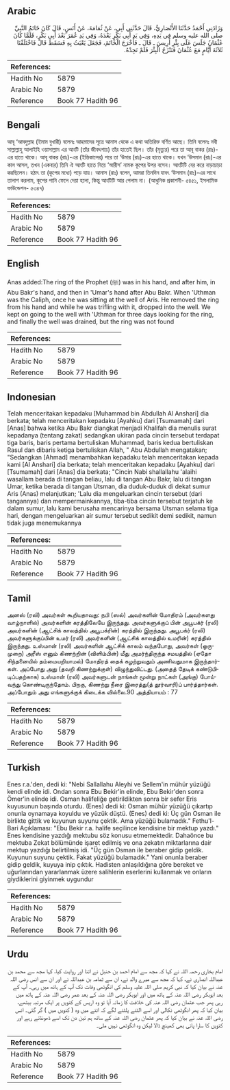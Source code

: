 ## Arabic


<div dir="rtl" lang="ar" style={{fontSize:'larger',backgroundColor:'#f8f9fa',padding:20}}>
وَزَادَنِي أَحْمَدُ حَدَّثَنَا الأَنْصَارِيُّ، قَالَ حَدَّثَنِي أَبِي، عَنْ ثُمَامَةَ، عَنْ أَنَسٍ، قَالَ كَانَ خَاتَمُ النَّبِيِّ صلى الله عليه وسلم فِي يَدِهِ، وَفِي يَدِ أَبِي بَكْرٍ بَعْدَهُ، وَفِي يَدِ عُمَرَ بَعْدَ أَبِي بَكْرٍ، فَلَمَّا كَانَ عُثْمَانُ جَلَسَ عَلَى بِئْرِ أَرِيسَ ـ قَالَ ـ فَأَخْرَجَ الْخَاتَمَ، فَجَعَلَ يَعْبَثُ بِهِ فَسَقَطَ قَالَ فَاخْتَلَفْنَا ثَلاَثَةَ أَيَّامٍ مَعَ عُثْمَانَ فَنَنْزَحُ الْبِئْرَ فَلَمْ نَجِدْهُ‏.‏
</div>
<div style={{backgroundColor:'#f8f9fa',padding:20, marginBottom: 10}}><table> <thead> <tr> <th>References:</th> <th></th> </tr> </thead> <tbody><tr><td>Hadith No</td><td>5879</td></tr><tr><td>Arabic No</td><td>5879</td></tr><tr><td>Reference</td><td>Book 77 Hadith 96</td></tr></tbody></table></div>

## Bengali


<div dir="ltr" lang="bn" style={{fontSize:'larger',backgroundColor:'#f8f9fa',padding:20}}>
আবূ ‘আবদুল্লাহ (ইমাম বুখারী) বলেনঃ আহমাদের সূত্রে আনাস থেকে এ কথা অতিরিক্ত বর্ণিত আছে। তিনি বলেনঃ নবী সাল্লাল্লাহু আলাইহি ওয়াসাল্লাম এর আংটি (তাঁর জীবদ্দশায়) তাঁর হাতেই ছিল। তাঁর (মৃত্যুর) পরে তা আবূ বাকর (রাঃ)-এর হাতে থাকে। আবূ বাকর (রাঃ)-এর (ইন্তিকালের) পরে তা ‘উমার (রাঃ)-এর হাতে থাকে। যখন ‘উসমান (রাঃ)-এর কাল আসল, তখন (একবার) তিনি ঐ আংটি হাতে নিয়ে ‘আরীস’ নামক কূপের উপর বসেন। আংটিটি বের করে নাড়াচাড়া করছিলেন। হঠাৎ তা (কূপের মধ্যে) পড়ে যায়। আনাস (রাঃ) বলেন, আমরা তিনদিন যাবৎ ‘উসমান (রাঃ)-এর সাথে তালাশ করলাম, কূপের পানি ফেলে দেয়া হলো, কিন্তু আংটিটি আর পেলাম না। (আধুনিক প্রকাশনী- ৫৪৫১, ইসলামিক ফাউন্ডেশন- ৫৩৪৭)
</div>
<div style={{backgroundColor:'#f8f9fa',padding:20, marginBottom: 10}}><table> <thead> <tr> <th>References:</th> <th></th> </tr> </thead> <tbody><tr><td>Hadith No</td><td>5879</td></tr><tr><td>Arabic No</td><td>5879</td></tr><tr><td>Reference</td><td>Book 77 Hadith 96</td></tr></tbody></table></div>

## English


<div dir="ltr" lang="en" style={{fontSize:'larger',backgroundColor:'#f8f9fa',padding:20}}>
Anas added:The ring of the Prophet (ﷺ) was in his hand, and after him, in Abu Bakr's hand, and then in 'Umar's hand after Abu Bakr. When 'Uthman was the Caliph, once he was sitting at the well of Aris. He removed the ring from his hand and while he was trifling with it, dropped into the well. We kept on going to the well with 'Uthman for three days looking for the ring, and finally the well was drained, but the ring was not found
</div>
<div style={{backgroundColor:'#f8f9fa',padding:20, marginBottom: 10}}><table> <thead> <tr> <th>References:</th> <th></th> </tr> </thead> <tbody><tr><td>Hadith No</td><td>5879</td></tr><tr><td>Arabic No</td><td>5879</td></tr><tr><td>Reference</td><td>Book 77 Hadith 96</td></tr></tbody></table></div>

## Indonesian


<div dir="ltr" lang="id" style={{fontSize:'larger',backgroundColor:'#f8f9fa',padding:20}}>
Telah menceritakan kepadaku [Muhammad bin Abdullah Al Anshari] dia berkata; telah menceritakan kepadaku [Ayahku] dari [Tsumamah] dari [Anas] bahwa ketika Abu Bakr diangkat menjadi Khalifah dia menulis surat kepadanya (tentang zakat) sedangkan ukiran pada cincin tersebut terdapat tiga baris, baris pertama bertuliskan Muhammad, baris kedua bertuliskan Rasul dan dibaris ketiga bertuliskan Allah, " Abu Abdullah mengatakan; "Sedangkan [Ahmad] menambahkan kepadaku telah menceritakan kepada kami [Al Anshari] dia berkata; telah menceritakan kepadaku [Ayahku] dari [Tsumamah] dari [Anas] dia berkata; "Cincin Nabi shallallahu 'alaihi wasallam berada di tangan beliau, lalu di tangan Abu Bakr, lalu di tangan Umar, ketika berada di tangan Utsman, dia duduk-duduk di dekat sumur Aris (Anas) melanjutkan; 'Lalu dia mengeluarkan cincin tersebut (dari tangannya) dan mempermainkannya, tiba-tiba cincin tersebut terjatuh ke dalam sumur, lalu kami berusaha mencarinya bersama Utsman selama tiga hari, dengan mengeluarkan air sumur tersebut sedikit demi sedikit, namun tidak juga menemukannya
</div>
<div style={{backgroundColor:'#f8f9fa',padding:20, marginBottom: 10}}><table> <thead> <tr> <th>References:</th> <th></th> </tr> </thead> <tbody><tr><td>Hadith No</td><td>5879</td></tr><tr><td>Arabic No</td><td>5879</td></tr><tr><td>Reference</td><td>Book 77 Hadith 96</td></tr></tbody></table></div>

## Tamil


<div dir="ltr" lang="ta" style={{fontSize:'larger',backgroundColor:'#f8f9fa',padding:20}}>
அனஸ் (ரலி) அவர்கள் கூறியதாவது: நபி (ஸல்) அவர்களின் மோதிரம் (அவர்களது வாழ்நாளில்) அவர்களின் கரத்திலேயே இருந்தது. அவர்களுக்குப் பின் அபூபக்ர் (ரலி) அவர்களின் (ஆட்சிக் காலத்தில் அபூபக்ரின்) கரத்தில் இருந்தது. அபூபக்ர் (ரலி) அவர்களுக்குப்பின் உமர் (ரலி) அவர்களின் (ஆட்சிக் காலத்தில் உமரின்) கரத்தில் இருந்தது. உஸ்மான் (ரலி) அவர்களின் ஆட்சிக் காலம் வந்தபோது, அவர்கள் (ஒருமுறை) அரீஸ் எனும் கிணற்றின் (விளிம்பின்) மீது அமர்ந்திருந்த சமயத்தில் (ஏதோ சிந்தனையில் தம்மையறியாமல்) மோதிரத் தைக் கழற்றுவதும் அணிவதுமாக இருந்தார்கள். அப்போது அது (தவறி கிணற்றுக்குள்) விழுந்துவிட்டது. (அதைத் தேடிக் கண்டுபிடிப்பதற்காக) உஸ்மான் (ரலி) அவர்களுடன் நாங்கள் மூன்று நாட்கள் (அங்கு) போய்வந்து கொண்டிருந்தோம். பிறகு, கிணற்று நீரை இரைத்து(த் தூர்வாரி)ப் பார்த்தார்கள். அப்போதும் அது எங்களுக்குக் கிடைக்க வில்லை.90 அத்தியாயம் : 77
</div>
<div style={{backgroundColor:'#f8f9fa',padding:20, marginBottom: 10}}><table> <thead> <tr> <th>References:</th> <th></th> </tr> </thead> <tbody><tr><td>Hadith No</td><td>5879</td></tr><tr><td>Arabic No</td><td>5879</td></tr><tr><td>Reference</td><td>Book 77 Hadith 96</td></tr></tbody></table></div>

## Turkish


<div dir="ltr" lang="tr" style={{fontSize:'larger',backgroundColor:'#f8f9fa',padding:20}}>
Enes r.a.'den, dedi ki: "Nebi Sallallahu Aleyhi ve Sellem'in mühür yüzüğü kendi elinde idi. Ondan sonra Ebu Bekir'in elinde, Ebu Bekir'den sonra Ömer'in elinde idi. Osman halifeliğe getirildikten sonra bir sefer Eris kuyusunun başında oturdu. (Enes) dedi ki: Osman mühür yüzüğü çıkartıp onunla oynamaya koyuldu ve yüzük düştü. (Enes) dedi ki: Üç gün Osman ile birlikte gittik ve kuyunun suyunu çektik. Ama yüzüğü bulamadık." Fethu'l-Bari Açıklaması: "Ebu Bekir r.a. halife seçilince kendisine bir mektup yazdı." Enes kendisine yazdığı mektubu söz konusu etmemektedir. Dahaönce bu mektuba Zekat bölümünde işaret edilmiş ve ona zekatın miktarlarına dair mektup yazdığı belirtilmiş idi. "Üç gün Osman ile beraber gidip geldik. Kuyunun suyunu çektik. Fakat yüzüğü bulamadık." Yani onunla beraber gidip geldik, kuyuya inip çıktık. Hadisten anlaşıldığına göre bereket ve uğurlarından yararlanmak üzere salihlerin eserlerini kullanmak ve onların giydiklerini giyinmek uygundur
</div>
<div style={{backgroundColor:'#f8f9fa',padding:20, marginBottom: 10}}><table> <thead> <tr> <th>References:</th> <th></th> </tr> </thead> <tbody><tr><td>Hadith No</td><td>5879</td></tr><tr><td>Arabic No</td><td>5879</td></tr><tr><td>Reference</td><td>Book 77 Hadith 96</td></tr></tbody></table></div>

## Urdu


<div dir="rtl" lang="ur" style={{fontSize:'larger',backgroundColor:'#f8f9fa',padding:20}}>
امام بخاری رحمہ اللہ نے کہا کہ مجھ سے امام احمد بن حنبل نے اتنا اور روایت کیا، کہا مجھ سے محمد بن عبداللہ انصاری نے، کہا کہ مجھ سے میرے والد نے، ان سے ثمامہ بن عبداللہ نے اور ان سے انس رضی اللہ عنہ نے بیان کیا کہ نبی کریم صلی اللہ علیہ وسلم کی انگوٹھی وفات تک آپ کے ہاتھ میں رہی۔ آپ کے بعد ابوبکر رضی اللہ عنہ کے ہاتھ میں اور ابوبکر رضی اللہ عنہ کے بعد عمر رضی اللہ عنہ کے ہاتھ میں رہی پھر جب عثمان رضی اللہ عنہ کی خلافت کا زمانہ آیا تو وہ اریس کے کنویں پر ایک مرتبہ بیٹھے، بیان کیا کہ پھر انگوٹھی نکالی اور اسے الٹنے پلٹنے لگے کہ اتنے میں وہ ( کنویں میں ) گر گئی۔ انس رضی اللہ عنہ نے بیان کیا کہ پھر عثمان رضی اللہ عنہ کے ساتھ ہم تین دن تک اسے ڈھونڈتے رہے اور کنویں کا سارا پانی بھی کھینچ ڈالا لیکن وہ انگوٹھی نہیں ملی۔
</div>
<div style={{backgroundColor:'#f8f9fa',padding:20, marginBottom: 10}}><table> <thead> <tr> <th>References:</th> <th></th> </tr> </thead> <tbody><tr><td>Hadith No</td><td>5879</td></tr><tr><td>Arabic No</td><td>5879</td></tr><tr><td>Reference</td><td>Book 77 Hadith 96</td></tr></tbody></table></div>